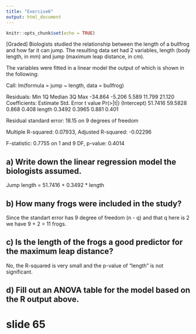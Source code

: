 ```yaml
---
title: "Exercise6"
output: html_document
---
```


```r
knitr::opts_chunk$set(echo = TRUE)
```

[Graded] Biologists studied the relationship between the length of a bullfrog and how far it can jump.
The resulting data set had 2 variables, length (body length, in mm) and jump (maximum leap distance, in cm).



The variables were fitted in a linear model the output of which is shown in the following:


Call:
lm(formula = jump ~ length, data = bullfrog)

Residuals:
Min     1Q      Median  3Q      Max
-34.864 -5.206  5.589   11.799  21.120
Coefficients:
            Estimate  Std. Error  t value   Pr(>|t|)
(Intercept) 51.7416    59.5828    0.868     0.408
length      0.3492     0.3965     0.881     0.401

Residual standard error: 18.15 on 9 degrees of freedom

Multiple R-squared: 0.07933, Adjusted R-squared: -0.02296

F-statistic: 0.7755 on 1 and 9 DF, p-value: 0.4014



## a) Write down the linear regression model the biologists assumed.

Jump length = 51.7416 + 0.3492 * length


## b) How many frogs were included in the study?

Since the standart error has 9 degree of freedom (n - q) and that q here is 2 we have 9 + 2 = 11 frogs.

## c) Is the length of the frogs a good predictor for the maximum leap distance?

No, the R-squared is very small and the p-value of "length" is not significant.

## d) Fill out an ANOVA table for the model based on the R output above.

# slide 65








